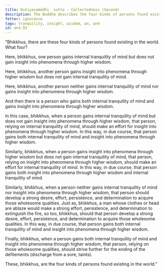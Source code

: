 ```yaml
---
title: Dutiyasamādhi  sutta - Collectedness (Second)
description: The Buddha describes the four kinds of persons found existing in the world and how they can develop both tranquility and insight.
fetter: ignorance
tags: tranquility, insight, wisdom, an, an4
id: an4.93
---
```


"Bhikkhus, there are these four kinds of persons found existing in the world. What four?

Here, bhikkhus, one person gains internal tranquility of mind but does not gain insight into phenomena through higher wisdom.

Here, bhikkhus, another person gains insight into phenomena through higher wisdom but does not gain internal tranquility of mind.

Here, bhikkhus, another person neither gains internal tranquility of mind nor gains insight into phenomena through higher wisdom.

And then there is a person who gains both internal tranquility of mind and gains insight into phenomena through higher wisdom.

In this case, bhikkhus, when a person gains internal tranquility of mind but does not gain insight into phenomena through higher wisdom, that person, relying on internal tranquility of mind, should make an effort for insight into phenomena through higher wisdom. In this way, in due course, that person gains both internal tranquility of mind and insight into phenomena through higher wisdom.

Similarly, bhikkhus, when a person gains insight into phenomena through higher wisdom but does not gain internal tranquility of mind, that person, relying on insight into phenomena through higher wisdom, should make an effort for internal tranquility of mind. In this way, in due course, that person gains both insight into phenomena through higher wisdom and internal tranquility of mind.

Similarly, bhikkhus, when a person neither gains internal tranquility of mind nor insight into phenomena through higher wisdom, that person should develop a strong desire, effort, persistence, and determination to acquire those wholesome qualities. Just as, bhikkhus, a man whose clothes or head are ablaze would make a strong effort, persistence, and determination to extinguish the fire, so too, bhikkhus, should that person develop a strong desire, effort, persistence, and determination to acquire those wholesome qualities. In this way, in due course, that person gains both internal tranquility of mind and insight into phenomena through higher wisdom.

Finally, bhikkhus, when a person gains both internal tranquility of mind and insight into phenomena through higher wisdom, that person, relying on those wholesome qualities, should strive further for the ending of the defilements (discharge from a sore, taints).

These, bhikkhus, are the four kinds of persons found existing in the world."